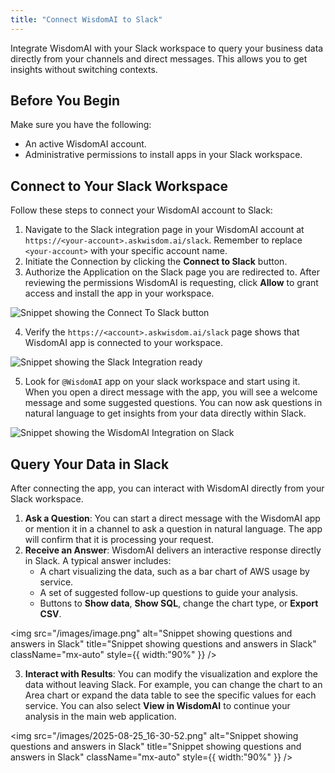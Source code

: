 ```yaml
---
title: "Connect WisdomAI to Slack"
---
```


Integrate WisdomAI with your Slack workspace to query your business data directly from your channels and direct messages. This allows you to get insights without switching contexts.

## Before You Begin

Make sure you have the following:

- An active WisdomAI account.
- Administrative permissions to install apps in your Slack workspace.

## Connect to Your Slack Workspace

Follow these steps to connect your WisdomAI account to Slack:

1. Navigate to the Slack integration page in your WisdomAI account at `https://<your-account>.askwisdom.ai/slack`. Remember to replace `<your-account>` with your specific account name.
2. Initiate the Connection by clicking the **Connect to Slack** button.
3. Authorize the Application on the Slack page you are redirected to. After reviewing the permissions WisdomAI is requesting, click **Allow** to grant access and install the app in your workspace.

![Snippet showing the Connect To Slack button](/images/connect-to-slack.png)

4. Verify the `https://<account>.askwisdom.ai/slack` page shows that WisdomAI app is connected to your workspace.

![Snippet showing the Slack Integration ready](/images/connect-to-slack03.png)

5. Look for `@WisdomAI` app on your slack workspace and start using it. When you open a direct message with the app, you will see a welcome message and some suggested questions. You can now ask questions in natural language to get insights from your data directly within Slack.

![Snippet showing the WisdomAI Integration on Slack](/images/connect-to-slack05.png)

## Query Your Data in Slack

After connecting the app, you can interact with WisdomAI directly from your Slack workspace.

1. **Ask a Question**: You can start a direct message with the WisdomAI app or mention it in a channel to ask a question in natural language. The app will confirm that it is processing your request.
2. **Receive an Answer**: WisdomAI delivers an interactive response directly in Slack. A typical answer includes:
   - A chart visualizing the data, such as a bar chart of AWS usage by service.
   - A set of suggested follow-up questions to guide your analysis.
   - Buttons to **Show data**, **Show SQL**, change the chart type, or **Export CSV**.

<img
  src="/images/image.png"
  alt="Snippet showing questions and answers in Slack"
  title="Snippet showing questions and answers in Slack"
  className="mx-auto"
  style={{ width:"90%" }}
/>

3. **Interact with Results**: You can modify the visualization and explore the data without leaving Slack. For example, you can change the chart to an Area chart or expand the data table to see the specific values for each service. You can also select **View in WisdomAI** to continue your analysis in the main web application.

<img
  src="/images/2025-08-25_16-30-52.png"
  alt="Snippet showing questions and answers in Slack"
  title="Snippet showing questions and answers in Slack"
  className="mx-auto"
  style={{ width:"90%" }}
/>